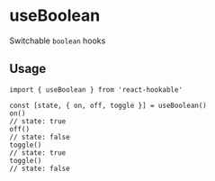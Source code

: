 # useBoolean

Switchable `boolean` hooks

## Usage

```tsx
import { useBoolean } from 'react-hookable'

const [state, { on, off, toggle }] = useBoolean()
on()
// state: true
off()
// state: false
toggle()
// state: true
toggle()
// state: false
```

